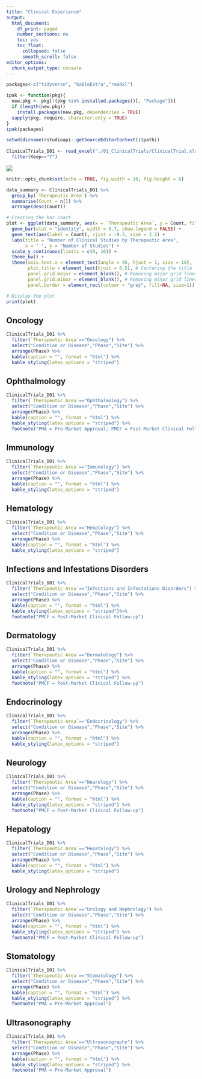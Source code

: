 ```yaml
---
title: "Clinical Experience"
output:
  html_document:
    df_print: paged
    number_sections: no
    toc: yes
    toc_float:
      collapsed: false
      smooth_scroll: false
editor_options:
  chunk_output_type: console
---
```



<!-- <a href="Project_Experience.pdf#" class="download" title="Download Project Experience as PDF">Download Project Experience</a> -->


```r
packages<-c("tidyverse", "kableExtra","readxl")

ipak <- function(pkg){
  new.pkg <- pkg[!(pkg %in% installed.packages()[, "Package"])]
  if (length(new.pkg)) 
    install.packages(new.pkg, dependencies = TRUE)
  sapply(pkg, require, character.only = TRUE)
}
ipak(packages)

setwd(dirname(rstudioapi::getSourceEditorContext()$path))
 
ClinicalTrials_D01 <- read_excel("./01_ClinicalTrials/ClinicalTrial.xlsx", sheet = "Study Plan") %>%
  filter(Keep=="Y")
```
  
<!--   my-header-img -->
![](./01_ClinicalTrials/PharmaLogo.png)


```r
knitr::opts_chunk$set(echo = TRUE, fig.width = 10, fig.height = 6)

data_summary <- ClinicalTrials_D01 %>%
  group_by(`Therapeutic Area`) %>%
  summarise(Count = n()) %>%
  arrange(desc(Count))

# Creating the bar chart
plot <- ggplot(data_summary, aes(x = `Therapeutic Area`, y = Count, fill = `Therapeutic Area`)) +
  geom_bar(stat = "identity", width = 0.7, show.legend = FALSE) +
  geom_text(aes(label = Count), vjust = -0.3, size = 3.5) +
  labs(title = "Number of Clinical Studies by Therapeutic Area",
       x = " ", y = "Number of Studies") +
  scale_y_continuous(limits = c(0, 16)) +
  theme_bw() +
  theme(axis.text.x = element_text(angle = 45, hjust = 1, size = 10),
        plot.title = element_text(hjust = 0.5), # Centering the title
        panel.grid.major = element_blank(), # Removing major grid lines
        panel.grid.minor = element_blank(), # Removing minor grid lines
        panel.border = element_rect(colour = "grey", fill=NA, size=1)) # Adding a border

# Display the plot
print(plot)
```


## Oncology

```r
ClinicalTrials_D01 %>%
  filter(`Therapeutic Area`=="Oncology") %>%
  select("Condition or Disease","Phase","Site") %>%
  arrange(Phase) %>%
  kable(caption = "", format = "html") %>%
  kable_styling(latex_options = "striped")
```
 

## Ophthalmology
 
```r
ClinicalTrials_D01 %>%
  filter(`Therapeutic Area`=="Ophthalmology") %>%
  select("Condition or Disease","Phase","Site") %>%
  arrange(Phase) %>%
  kable(caption = "", format = "html") %>%
  kable_styling(latex_options = "striped") %>%
  footnote("PMA = Pre-Market Approval; PMCF = Post-Market Clinical Follow-up")
```


## Immunology 

```r
ClinicalTrials_D01 %>%
  filter(`Therapeutic Area`=="Immunology") %>%
  select("Condition or Disease","Phase","Site") %>%
  arrange(Phase) %>%
  kable(caption = "", format = "html") %>%
  kable_styling(latex_options = "striped")
```

 
## Hematology


```r
ClinicalTrials_D01 %>%
  filter(`Therapeutic Area`=="Hematology") %>%
  select("Condition or Disease","Phase","Site") %>%
  arrange(Phase) %>%
  kable(caption = "", format = "html") %>%
  kable_styling(latex_options = "striped")
```


## Infections and Infestations Disorders


```r
ClinicalTrials_D01 %>%
  filter(`Therapeutic Area`=="Infections and Infestations Disorders") %>%
  select("Condition or Disease","Phase","Site") %>%
  arrange(Phase) %>%
  kable(caption = "", format = "html") %>%
  kable_styling(latex_options = "striped")%>%
  footnote("PMCF = Post-Market Clinical Follow-up")
```

 

## Dermatology

```r
ClinicalTrials_D01 %>%
  filter(`Therapeutic Area`=="Dermatology") %>%
  select("Condition or Disease","Phase","Site") %>%
  arrange(Phase) %>%
  kable(caption = "", format = "html") %>%
  kable_styling(latex_options = "striped") %>%
  footnote("PMCF = Post-Market Clinical Follow-up")
```


## Endocrinology 

```r
ClinicalTrials_D01 %>%
  filter(`Therapeutic Area`=="Endocrinology") %>%
  select("Condition or Disease","Phase","Site") %>%
  arrange(Phase) %>%
  kable(caption = "", format = "html") %>%
  kable_styling(latex_options = "striped")
```


## Neurology

```r
ClinicalTrials_D01 %>%
  filter(`Therapeutic Area`=="Neurology") %>%
  select("Condition or Disease","Phase","Site") %>%
  arrange(Phase) %>%
  kable(caption = "", format = "html") %>%
  kable_styling(latex_options = "striped") %>%
  footnote("PMCF = Post-Market Clinical Follow-up")
```




## Hepatology

```r
ClinicalTrials_D01 %>%
  filter(`Therapeutic Area`=="Hepatology") %>%
  select("Condition or Disease","Phase","Site") %>%
  arrange(Phase) %>%
  kable(caption = "", format = "html") %>%
  kable_styling(latex_options = "striped")
```





## Urology and Nephrology

```r
ClinicalTrials_D01 %>%
  filter(`Therapeutic Area`=="Urology and Nephrology") %>%
  select("Condition or Disease","Phase","Site") %>%
  arrange(Phase) %>%
  kable(caption = "", format = "html") %>%
  kable_styling(latex_options = "striped") %>%
  footnote("PMCF = Post-Market Clinical Follow-up")
```


## Stomatology

```r
ClinicalTrials_D01 %>%
  filter(`Therapeutic Area`=="Stomatology") %>%
  select("Condition or Disease","Phase","Site") %>%
  arrange(Phase) %>%
  kable(caption = "", format = "html") %>%
  kable_styling(latex_options = "striped") %>%
  footnote("PMA = Pre-Market Approval")
```

## Ultrasonography

```r
ClinicalTrials_D01 %>%
  filter(`Therapeutic Area`=="Ultrasonography") %>%
  select("Condition or Disease","Phase","Site") %>%
  arrange(Phase) %>%
  kable(caption = "", format = "html") %>%
  kable_styling(latex_options = "striped") %>%
  footnote("PMA = Pre-Market Approval")
```
